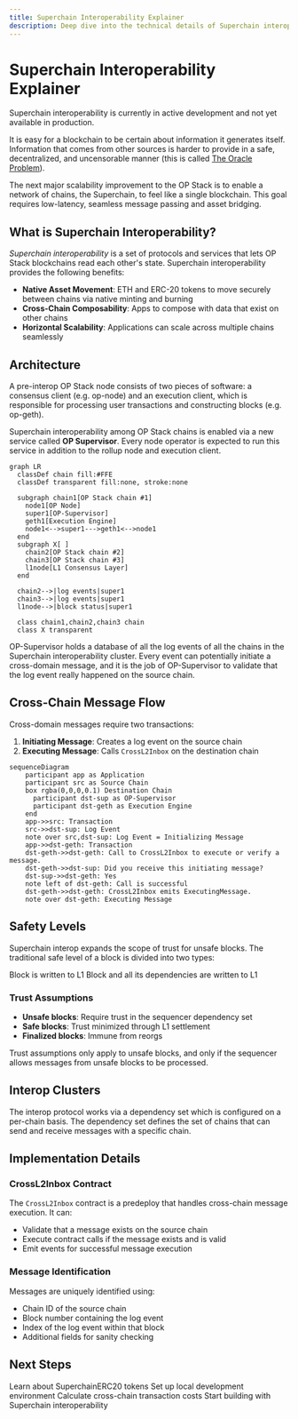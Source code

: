 ```yaml
---
title: Superchain Interoperability Explainer
description: Deep dive into the technical details of Superchain interoperability.
---
```


# Superchain Interoperability Explainer

<Warning>
Superchain interoperability is currently in active development and not yet available in production.
</Warning>

It is easy for a blockchain to be certain about information it generates itself. Information that comes from other sources is harder to provide in a safe, decentralized, and uncensorable manner (this is called [The Oracle Problem](https://chain.link/education-hub/oracle-problem)).

The next major scalability improvement to the OP Stack is to enable a network of chains, the Superchain, to feel like a single blockchain. This goal requires low-latency, seamless message passing and asset bridging.

## What is Superchain Interoperability?

*Superchain interoperability* is a set of protocols and services that lets OP Stack blockchains read each other's state. Superchain interoperability provides the following benefits:

- **Native Asset Movement**: ETH and ERC-20 tokens to move securely between chains via native minting and burning
- **Cross-Chain Composability**: Apps to compose with data that exist on other chains
- **Horizontal Scalability**: Applications can scale across multiple chains seamlessly

## Architecture

A pre-interop OP Stack node consists of two pieces of software: a consensus client (e.g. op-node) and an execution client, which is responsible for processing user transactions and constructing blocks (e.g. op-geth).

Superchain interoperability among OP Stack chains is enabled via a new service called **OP Supervisor**. Every node operator is expected to run this service in addition to the rollup node and execution client.

```mermaid
graph LR
  classDef chain fill:#FFE
  classDef transparent fill:none, stroke:none
  
  subgraph chain1[OP Stack chain #1]
    node1[OP Node]
    super1[OP-Supervisor]
    geth1[Execution Engine]
    node1<-->super1--->geth1<-->node1
  end
  subgraph X[ ]
    chain2[OP Stack chain #2]
    chain3[OP Stack chain #3]
    l1node[L1 Consensus Layer]
  end

  chain2-->|log events|super1
  chain3-->|log events|super1
  l1node-->|block status|super1

  class chain1,chain2,chain3 chain
  class X transparent
```

OP-Supervisor holds a database of all the log events of all the chains in the Superchain interoperability cluster. Every event can potentially initiate a cross-domain message, and it is the job of OP-Supervisor to validate that the log event really happened on the source chain.

## Cross-Chain Message Flow

Cross-domain messages require two transactions:

1. **Initiating Message**: Creates a log event on the source chain
2. **Executing Message**: Calls `CrossL2Inbox` on the destination chain

```mermaid
sequenceDiagram
    participant app as Application
    participant src as Source Chain
    box rgba(0,0,0,0.1) Destination Chain
      participant dst-sup as OP-Supervisor
      participant dst-geth as Execution Engine
    end
    app->>src: Transaction
    src->>dst-sup: Log Event
    note over src,dst-sup: Log Event = Initializing Message
    app->>dst-geth: Transaction
    dst-geth->>dst-geth: Call to CrossL2Inbox to execute or verify a message.
    dst-geth->>dst-sup: Did you receive this initiating message?
    dst-sup->>dst-geth: Yes
    note left of dst-geth: Call is successful
    dst-geth->>dst-geth: CrossL2Inbox emits ExecutingMessage.
    note over dst-geth: Executing Message
```

## Safety Levels

Superchain interop expands the scope of trust for unsafe blocks. The traditional safe level of a block is divided into two types:

<CardGroup cols={2}>
  <Card title="Local Safe" icon="check">
    Block is written to L1
  </Card>
  <Card title="Cross Safe" icon="shield">
    Block and all its dependencies are written to L1
  </Card>
</CardGroup>

### Trust Assumptions

- **Unsafe blocks**: Require trust in the sequencer dependency set
- **Safe blocks**: Trust minimized through L1 settlement
- **Finalized blocks**: Immune from reorgs

<Note>
Trust assumptions only apply to unsafe blocks, and only if the sequencer allows messages from unsafe blocks to be processed.
</Note>

## Interop Clusters

The interop protocol works via a dependency set which is configured on a per-chain basis. The dependency set defines the set of chains that can send and receive messages with a specific chain.

## Implementation Details

### CrossL2Inbox Contract

The `CrossL2Inbox` contract is a predeploy that handles cross-chain message execution. It can:

- Validate that a message exists on the source chain
- Execute contract calls if the message exists and is valid
- Emit events for successful message execution

### Message Identification

Messages are uniquely identified using:
- Chain ID of the source chain
- Block number containing the log event
- Index of the log event within that block
- Additional fields for sanity checking

## Next Steps

<CardGroup cols={2}>
  <Card title="Compatible Tokens" href="/interop/compatible-tokens" icon="coins">
    Learn about SuperchainERC20 tokens
  </Card>
  <Card title="Development Tools" href="/interop/tools/supersim" icon="wrench">
    Set up local development environment
  </Card>
  <Card title="Estimate Costs" href="/interop/estimate-costs" icon="calculator">
    Calculate cross-chain transaction costs
  </Card>
  <Card title="Get Started" href="/get-started/interop" icon="rocket">
    Start building with Superchain interoperability
  </Card>
</CardGroup> 